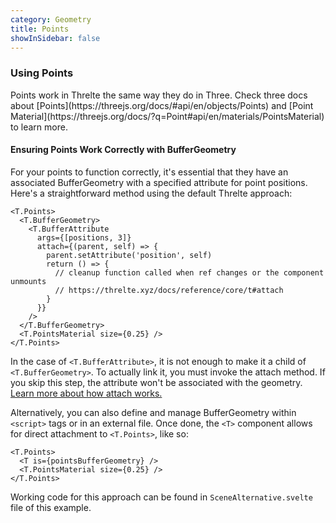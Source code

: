 ```yaml
---
category: Geometry
title: Points
showInSidebar: false
---
```


<Example path="geometry/points" />

### Using Points

<Tip type="tip">
  Points work in Threlte the same way they do in Three. Check three docs about
  [Points](https://threejs.org/docs/#api/en/objects/Points) and [Point
  Material](https://threejs.org/docs/?q=Point#api/en/materials/PointsMaterial) to learn more.
</Tip>

#### Ensuring Points Work Correctly with BufferGeometry

For your points to function correctly, it's essential that they have an associated
BufferGeometry with a specified attribute for point positions.
Here's a straightforward method using the default Threlte approach:

```svelte
<T.Points>
  <T.BufferGeometry>
    <T.BufferAttribute
      args={[positions, 3]}
      attach={(parent, self) => {
        parent.setAttribute('position', self)
        return () => {
          // cleanup function called when ref changes or the component unmounts
          // https://threlte.xyz/docs/reference/core/t#attach
        }
      }}
    />
  </T.BufferGeometry>
  <T.PointsMaterial size={0.25} />
</T.Points>
```

In the case of `<T.BufferAttribute>`, it is not enough to make it a child of `<T.BufferGeometry>`. To actually link it,
you must invoke the attach method. If you skip this step, the attribute
won't be associated with the geometry. [Learn more about how attach works.](/docs/reference/core/t#attach)

Alternatively, you can also define and manage BufferGeometry within `<script>` tags or
in an external file. Once done, the `<T>` component allows for direct attachment
to `<T.Points>`, like so:

```svelte
<T.Points>
  <T is={pointsBufferGeometry} />
  <T.PointsMaterial size={0.25} />
</T.Points>
```

Working code for this approach can be found in `SceneAlternative.svelte` file of this example.
